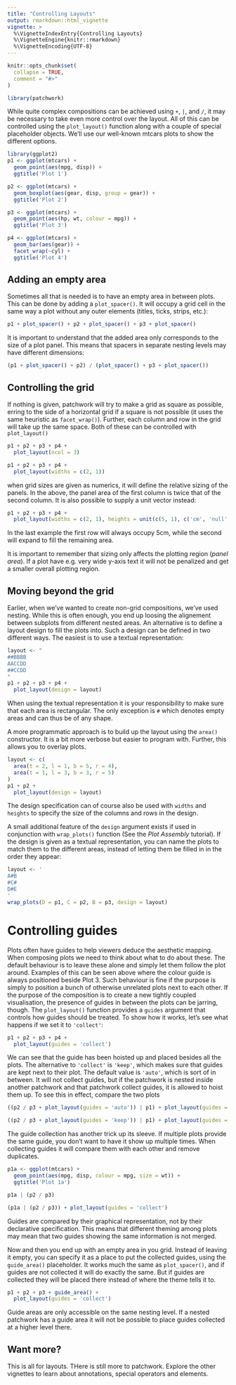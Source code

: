 ```yaml
---
title: "Controlling Layouts"
output: rmarkdown::html_vignette
vignette: >
  %\VignetteIndexEntry{Controlling Layouts}
  %\VignetteEngine{knitr::rmarkdown}
  %\VignetteEncoding{UTF-8}
---
```


```r
knitr::opts_chunk$set(
  collapse = TRUE,
  comment = "#>"
)
```

```r
library(patchwork)
```

While quite complex compositions can be achieved using `+`, `|`, and `/`, it may
be necessary to take even more control over the layout. All of this can be
controlled using the `plot_layout()` function along with a couple of special
placeholder objects. We'll use our well-known mtcars plots to show the different
options.

```r
library(ggplot2)
p1 <- ggplot(mtcars) + 
  geom_point(aes(mpg, disp)) + 
  ggtitle('Plot 1')

p2 <- ggplot(mtcars) + 
  geom_boxplot(aes(gear, disp, group = gear)) + 
  ggtitle('Plot 2')

p3 <- ggplot(mtcars) + 
  geom_point(aes(hp, wt, colour = mpg)) + 
  ggtitle('Plot 3')

p4 <- ggplot(mtcars) + 
  geom_bar(aes(gear)) + 
  facet_wrap(~cyl) + 
  ggtitle('Plot 4')
```

## Adding an empty area
Sometimes all that is needed is to have an empty area in between plots. This can
be done by adding a `plot_spacer()`. It will occupy a grid cell in the same way
a plot without any outer elements (titles, ticks, strips, etc.):

```r
p1 + plot_spacer() + p2 + plot_spacer() + p3 + plot_spacer()
```

It is important to understand that the added area only corresponds to the size
of a plot panel. This means that spacers in separate nesting levels may have
different dimensions:

```r
(p1 + plot_spacer() + p2) / (plot_spacer() + p3 + plot_spacer())
```

## Controlling the grid
If nothing is given, patchwork will try to make a grid as square as possible, 
erring to the side of a horizontal grid if a square is not possible (it uses the
same heuristic as `facet_wrap()`). Further, each column and row in the grid will 
take up the same space. Both of these can be controlled with `plot_layout()`

```r
p1 + p2 + p3 + p4 + 
  plot_layout(ncol = 3)
```

```r
p1 + p2 + p3 + p4 + 
  plot_layout(widths = c(2, 1))
```

when grid sizes are given as numerics, it will define the relative sizing of the
panels. In the above, the panel area of the first column is twice that of the 
second column. It is also possible to supply a unit vector instead:

```r
p1 + p2 + p3 + p4 + 
  plot_layout(widths = c(2, 1), heights = unit(c(5, 1), c('cm', 'null')))
```

In the last example the first row will always occupy 5cm, while the second will
expand to fill the remaining area.

It is important to remember that sizing only affects the plotting region 
(*panel area*). If a plot have e.g. very wide y-axis text it will not be 
penalized and get a smaller overall plotting region.

## Moving beyond the grid
Earlier, when we've wanted to create non-grid compositions, we've used nesting.
While this is often enough, you end up loosing the alignement between subplots 
from different nested areas. An alternative is to define a layout design to fill
the plots into. Such a design can be defined in two different ways. The easiest
is to use a textual representation:

```r
layout <- "
##BBBB
AACCDD
##CCDD
"
p1 + p2 + p3 + p4 + 
  plot_layout(design = layout)
```

When using the textual representation it is your responsibility to make sure 
that each area is rectangular. The only exception is `#` which denotes empty 
areas and can thus be of any shape.

A more programmatic approach is to build up the layout using the `area()`
constructor. It is a bit more verbose but easier to program with. Further, this
allows you to overlay plots.

```r
layout <- c(
  area(t = 2, l = 1, b = 5, r = 4),
  area(t = 1, l = 3, b = 3, r = 5)
)
p1 + p2 + 
  plot_layout(design = layout)
```

The design specification can of course also be used with `widths` and `heights`
to specify the size of the columns and rows in the design.

A small additional feature of the `design` argument exists if used in 
conjunction with `wrap_plots()` function (See the *Plot Assembly* tutorial). If
the design is given as a textual representation, you can name the plots to match
them to the different areas, instead of letting them be filled in in the order
they appear:

```r
layout <- '
A#B
#C#
D#E
'
wrap_plots(D = p1, C = p2, B = p3, design = layout)
```


# Controlling guides
Plots often have guides to help viewers deduce the aesthetic mapping. When 
composing plots we need to think about what to do about these. The default 
behaviour is to leave these alone and simply let them follow the plot around. 
Examples of this can be seen above where the colour guide is always positioned
beside Plot 3. Such behaviour is fine if the purpose is simply to position a 
bunch of otherwise unrelated plots next to each other. If the purpose of the
composition is to create a new tightly coupled visualisation, the presence of
guides in between the plots can be jarring, though. The `plot_layout()` function
provides a `guides` argument that controls how guides should be treated. To show
how it works, let's see what happens if we set it to `'collect'`:

```r
p1 + p2 + p3 + p4 +
  plot_layout(guides = 'collect')
```

We can see that the guide has been hoisted up and placed besides all the plots.
The alternative to `'collect'` is `'keep'`, which makes sure that guides are
kept next to their plot. The default value is `'auto'`, which is sort of in 
between. It will not collect guides, but if the patchwork is nested inside 
another patchwork and that patchwork collect guides, it is allowed to hoist them
up. To see this in effect, compare the two plots

```r
((p2 / p3 + plot_layout(guides = 'auto')) | p1) + plot_layout(guides = 'collect')
```

```r
((p2 / p3 + plot_layout(guides = 'keep')) | p1) + plot_layout(guides = 'collect')
```

The guide collection has another trick up its sleeve. If multiple plots provide
the same guide, you don't want to have it show up multiple times. When 
collecting guides it will compare them with each other and remove duplicates.

```r
p1a <- ggplot(mtcars) + 
  geom_point(aes(mpg, disp, colour = mpg, size = wt)) + 
  ggtitle('Plot 1a')

p1a | (p2 / p3)
```

```r
(p1a | (p2 / p3)) + plot_layout(guides = 'collect')
```

Guides are compared by their graphical representation, not by their declarative
specification. This means that different theming among plots may mean that two
guides showing the same information is not merged.

Now and then you end up with an empty area in you grid. Instead of leaving it 
empty, you can specify it as a place to put the collected guides, using the
`guide_area()` placeholder. It works much the same as `plot_spacer()`, and if
guides are not collected it will do exactly the same. But if guides are 
collected they will be placed there instead of where the theme tells it to.

```r
p1 + p2 + p3 + guide_area() + 
  plot_layout(guides = 'collect')
```

Guide areas are only accessible on the same nesting level. If a nested patchwork
has a guide area it will not be possible to place guides collected at a higher 
level there.

## Want more?
This is all for layouts. THere is still more to patchwork. Explore the other
vignettes to learn about annotations, special operators and elements.
